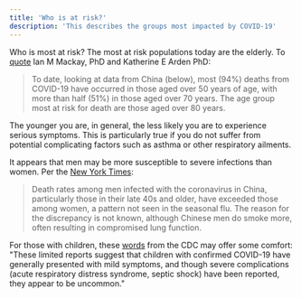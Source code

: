 ```yaml
---
title: 'Who is at risk?'
description: 'This describes the groups most impacted by COVID-19'
---
```


Who is most at risk?
The most at risk populations today are the elderly. To [quote](https://virologydownunder.com/so-you-think-youve-about-to-be-in-a-pandemic/) Ian M Mackay, PhD and Katherine E Arden PhD: 

> To date, looking at data from China (below), most (94%) deaths from COVID-19 have occurred in those aged over 50 years of age, with more than half (51%) in those aged over 70 years. The age group most at risk for death are those aged over 80 years.

The younger you are, in general, the less likely you are to experience serious symptoms. This is particularly true if you do not suffer from potential complicating factors such as asthma or other respiratory ailments. 

It appears that men may be more susceptible to severe infections than women. Per the [New York Times](https://www.nytimes.com/2020/02/29/health/coronavirus-flu.html?auth=login-email&login=email):

> Death rates among men infected with the coronavirus in China, particularly those in their late 40s and older, have exceeded those among women, a pattern not seen in the seasonal flu. The reason for the discrepancy is not known, although Chinese men do smoke more, often resulting in compromised lung function.

For those with children, these [words](https://www.cdc.gov/coronavirus/2019-ncov/specific-groups/children-faq.html) from the CDC may offer some comfort: "These limited reports suggest that children with confirmed COVID-19 have generally presented with mild symptoms, and though severe complications (acute respiratory distress syndrome, septic shock) have been reported, they appear to be uncommon."
